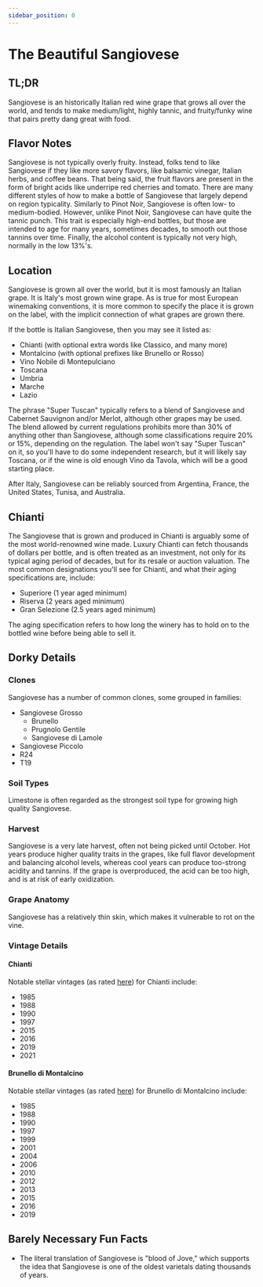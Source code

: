 ```yaml
---
sidebar_position: 0
---
```


# The Beautiful Sangiovese

## TL;DR

Sangiovese is an historically Italian red wine grape that grows all over the world, and tends to make medium/light, highly tannic, and fruity/funky wine that pairs pretty dang great with food. 

## Flavor Notes

Sangiovese is not typically overly fruity. Instead, folks tend to like Sangiovese if they like more savory flavors, like balsamic vinegar, Italian herbs, and coffee beans. 
That being said, the fruit flavors are present in the form of bright acids like underripe red cherries and tomato. 
There are many different styles of how to make a bottle of Sangiovese that largely depend on region typicality. 
Similarly to Pinot Noir, Sangiovese is often low- to medium-bodied. 
However, unlike Pinot Noir, Sangiovese can have quite the tannic punch. 
This trait is especially high-end bottles, but those are intended to age for many years, sometimes decades, to smooth out those tannins over time. 
Finally, the alcohol content is typically not very high, normally in the low 13%'s. 

## Location

Sangiovese is grown all over the world, but it is most famously an Italian grape. 
It is Italy's most grown wine grape.
As is true for most European winemaking conventions, it is more common to specify the place it is grown on the label, with the implicit connection of what grapes are grown there. 


If the bottle is Italian Sangiovese, then you may see it listed as:
- Chianti (with optional extra words like Classico, and many more)
- Montalcino (with optional prefixes like Brunello or Rosso)
- Vino Nobile di Montepulciano 
- Toscana
- Umbria
- Marche
- Lazio

The phrase "Super Tuscan" typically refers to a blend of Sangiovese and Cabernet Sauvignon and/or Merlot, although other grapes may be used.
The blend allowed by current regulations prohibits more than 30% of anything other than Sangiovese, although some classifications require 20% or 15%, depending on the regulation.
The label won't say "Super Tuscan" on it, so you'll have to do some independent research, but it will likely say Toscana, or if the wine is old enough Vino da Tavola, which will be a good starting place. 

After Italy, Sangiovese can be reliably sourced from Argentina, France, the United States, Tunisa, and Australia. 

## Chianti

The Sangiovese that is grown and produced in Chianti is arguably some of the most world-renowned wine made. 
Luxury Chianti can fetch thousands of dollars per bottle, and is often treated as an investment, not only for its typical aging period of decades, but for its resale or auction valuation. 
The most common designations you'll see for Chianti, and what their aging specifications are, include:
- Superiore (1 year aged minimum)
- Riserva (2 years aged minimum)
- Gran Selezione (2.5 years aged minimum)

The aging specification refers to how long the winery has to hold on to the bottled wine before being able to sell it. 

## Dorky Details

### Clones

Sangiovese has a number of common clones, some grouped in families:

- Sangiovese Grosso
  - Brunello
  - Prugnolo Gentile
  - Sangiovese di Lamole
- Sangiovese Piccolo
- R24
- T19

### Soil Types

Limestone is often regarded as the strongest soil type for growing high quality Sangiovese. 

### Harvest

Sangiovese is a very late harvest, often not being picked until October. 
Hot years produce higher quality traits in the grapes, like full flavor development and balancing alcohol levels, whereas cool years can produce too-strong acidity and tannins. 
If the grape is overproduced, the acid can be too high, and is at risk of early oxidization. 

### Grape Anatomy

Sangiovese has a relatively thin skin, which makes it vulnerable to rot on the vine. 

### Vintage Details

#### Chianti

Notable stellar vintages (as rated [here](https://www.winespectator.com/vintage-charts/region/tuscany-chianti-and-chianti-classico)) for Chianti include:

- 1985
- 1988
- 1990
- 1997
- 2015
- 2016
- 2019
- 2021

#### Brunello di Montalcino

Notable stellar vintages (as rated [here](https://www.winespectator.com/vintage-charts/region/tuscany-brunello-di-montalcino)) for Brunello di Montalcino include:

- 1985
- 1988
- 1990
- 1997
- 1999
- 2001
- 2004
- 2006
- 2010
- 2012
- 2013
- 2015
- 2016
- 2019

## Barely Necessary Fun Facts

- The literal translation of Sangiovese is "blood of Jove," which supports the idea that Sangiovese is one of the oldest varietals dating thousands of years. 
